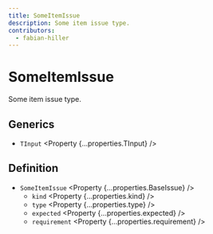 ```yaml
---
title: SomeItemIssue
description: Some item issue type.
contributors:
  - fabian-hiller
---
```



# SomeItemIssue

Some item issue type.

## Generics

- `TInput` <Property {...properties.TInput} />

## Definition

- `SomeItemIssue` <Property {...properties.BaseIssue} />
  - `kind` <Property {...properties.kind} />
  - `type` <Property {...properties.type} />
  - `expected` <Property {...properties.expected} />
  - `requirement` <Property {...properties.requirement} />
